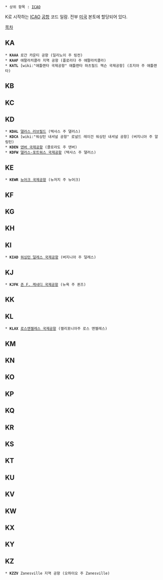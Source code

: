  * 상위 항목 : [[ICAO]]

K로 시작하는 [[ICAO]] [[공항]] 코드 일람. 전부 [[미국]] 본토에 할당되어 있다.


[[목차]]
== KA ==
 * '''KAAA''' 로간 카운티 공항 (일리노이 주 링컨)
 * '''KAAF''' 애팔라치콜라 지역 공항 (플로리다 주 애팔라치콜라)
 * '''KATL''' [wiki:"애틀랜타 국제공항" 애틀랜타 하츠필드 잭슨 국제공항] (조지아 주 애틀랜타)

== KB ==

== KC ==

== KD ==
 * '''KDAL''' [[댈러스 러브필드]] (텍사스 주 댈러스)
 * '''KDCA''' [wiki:"워싱턴 내셔널 공항" 로널드 레이건 워싱턴 내셔널 공항] (버지니아 주 알링턴)
 * '''KDEN''' [[덴버 국제공항]] (콜로라도 주 덴버)
 * '''KDFW''' [[댈러스-포트워스 국제공항]] (텍사스 주 댈러스)

== KE ==
 * '''KEWR''' [[뉴어크 국제공항]] (뉴저지 주 뉴어크)

== KF ==

== KG ==

== KH ==

== KI ==
 * '''KIAD''' [[워싱턴 덜레스 국제공항]] (버지니아 주 덜레스)

== KJ ==
 * '''KJFK''' [[존 F. 케네디 국제공항]] (뉴욕 주 퀸즈)

== KK ==

== KL ==
 * '''KLAX''' [[로스앤젤레스 국제공항]] (캘리포니아주 로스 앤젤레스)
== KM ==

== KN ==

== KO ==

== KP ==

== KQ ==

== KR ==

== KS ==

== KT ==

== KU ==

== KV ==

== KW ==

== KX ==

== KY ==

== KZ ==
 * '''KZZV''' Zanesville 지역 공항 (오하이오 주 Zanesville)
